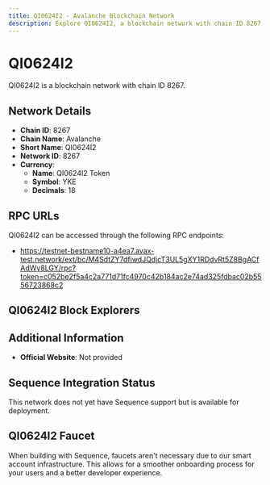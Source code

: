 ```yaml
--- 
title: QI0624I2 - Avalanche Blockchain Network
description: Explore QI0624I2, a blockchain network with chain ID 8267. Learn about its native currency, QI0624I2 Token, and how to interact with the network.
---
```


# QI0624I2

QI0624I2 is a blockchain network with chain ID 8267.

## Network Details

- **Chain ID**: 8267
- **Chain Name**: Avalanche
- **Short Name**: QI0624I2
- **Network ID**: 8267
- **Currency**: 
  - **Name**: QI0624I2 Token
  - **Symbol**: YKE
  - **Decimals**: 18

## RPC URLs

QI0624I2 can be accessed through the following RPC endpoints:

- https://testnet-bestname10-a4ea7.avax-test.network/ext/bc/M4SdtZY7dfiwdJQdjcT3UL5gXY1RDdvRt5Z8BgACfAdWy8LGY/rpc?token=c052be2f5a4c2a771d71fc4970c42b184ac2e74ad325fdbac02b5556723868c2

## QI0624I2 Block Explorers



## Additional Information

- **Official Website**: Not provided

## Sequence Integration Status

This network does not yet have Sequence support but is available for deployment.

## QI0624I2 Faucet

When building with Sequence, faucets aren't necessary due to our smart account infrastructure. This allows for a smoother onboarding process for your users and a better developer experience.
